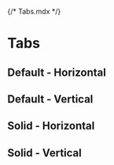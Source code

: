 {/* Tabs.mdx */}



<Meta of={TabStories} />

# Tabs

<ArgTypes of={TabStories.Default} />

## Default - Horizontal

<Canvas of={TabStories.Default} sourceState="shown" />

## Default - Vertical

<Canvas of={TabStories.DefaultVertical} sourceState="shown" />

## Solid - Horizontal

<Canvas of={TabStories.SolidHorizontal} sourceState="shown" />

## Solid - Vertical

<Canvas of={TabStories.SolidVertical} sourceState="shown" />
